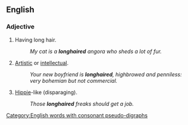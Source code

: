 ==English==

===Adjective===
{{en-adj}}

# Having long hair.
#: ''My cat is a '''longhaired''' angora who sheds a lot of fur.''
# {{cx|sometimes|derogatory|lang=en}} [[artistic|Artistic]] or [[intellectual]].
#: ''Your new boyfriend is '''longhaired''', highbrowed and penniless: very bohemian but not commercial.''
# {{cx|derogatory|lang=en}} [[hippie|Hippie]]-like (disparaging).
#: ''Those '''longhaired''' freaks should get a job.''

[[Category:English words with consonant pseudo-digraphs]]